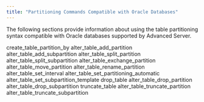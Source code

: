 ```yaml
---
title: "Partitioning Commands Compatible with Oracle Databases"
---
```


<div id="partitioning_commands_compatible_with_oracle_databases" class="registered_link"></div>


The following sections provide information about using the table partitioning syntax compatible with Oracle databases supported by Advanced Server.

<div class="toctree" maxdepth="4">

create\_table\_partition\_by alter\_table\_add\_partition alter\_table\_add\_subpartition alter\_table\_split\_partition alter\_table\_split\_subpartition alter\_table\_exchange\_partition alter\_table\_move\_partition alter\_table\_rename\_partition alter\_table\_set\_interval alter\_table\_set\_partitioning\_automatic alter\_table\_set\_subpartition\_template drop\_table alter\_table\_drop\_partition alter\_table\_drop\_subpartition truncate\_table alter\_table\_truncate\_partition alter\_table\_truncate\_subpartition

</div>
